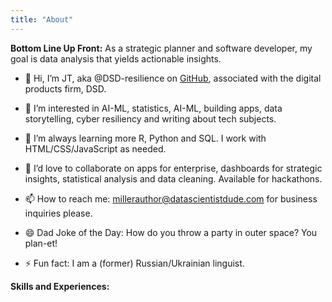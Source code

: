```yaml
---
title: "About"
---
```


**Bottom Line Up Front:** As a strategic planner and software developer, my goal is data analysis that yields actionable insights.

-   👋 Hi, I’m JT, aka \@DSD-resilience on [GitHub](https://github.com/DSD-resilience), associated with the digital products firm, DSD.

-   👀 I’m interested in AI-ML, statistics, AI-ML, building apps, data storytelling, cyber resiliency and writing about tech subjects.

-   🌱 I’m always learning more R, Python and SQL.  I work with HTML/CSS/JavaScript as needed.

-   💞️ I’d love to collaborate on apps for enterprise, dashboards for strategic insights, statistical analysis and data cleaning. Available for hackathons.

-   📫 How to reach me: [millerauthor\@datascientistdude.com](mailto:millerauthor@datascientistdude.com) for business inquiries please.

-   😄 Dad Joke of the Day: How do you throw a party in outer space? You plan-et!

-   ⚡ Fun fact: I am a (former) Russian/Ukrainian linguist.

**Skills and Experiences:**
